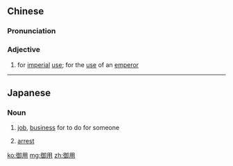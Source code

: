 ==Chinese==
{{zh-forms}}

===Pronunciation===
{{zh-pron
|m=yùyòng
|c=jyu6 jung6
|mn=qz:gīr-iōng/tw,xm:gū-iōng/twv,zz:gī-iōng
|cat=a
}}

===Adjective===
{{zh-adj}}

# {{lb|zh|historical}} for [[imperial]] [[use]]; for the [[use]] of an [[emperor]]

----

==Japanese==
{{ja-kanjitab|ご|よう|yomi=on}}

===Noun===
{{ja-noun|ごよう}}

# [[job]], [[business]] for to do for someone
#: {{ja-usex|御用はありますか？|ごよう は ありますか？|Can I help?}}
# [[arrest]]

[[ko:御用]]
[[mg:御用]]
[[zh:御用]]
